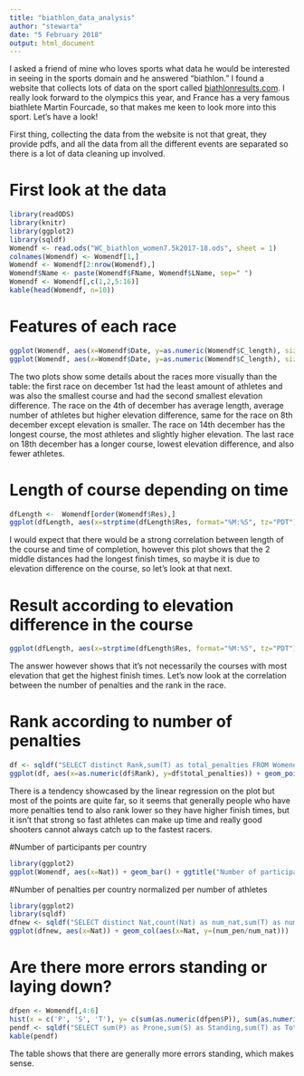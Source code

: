 ```yaml
---
title: "biathlon_data_analysis"
author: "stewarta"
date: "5 February 2018"
output: html_document
---
```


I asked a friend of mine who loves sports what data he would be interested in seeing in the sports domain and he answered "biathlon." I found a website that collects lots of data on the sport called [biathlonresults.com](https://biathlonresults.com/). I really look forward to the olympics this year, and France has a very famous biathlete Martin Fourcade, so that makes me keen to look more into this sport. Let's have a look!

First thing, collecting the data from the website is not that great, they provide pdfs, and all the data from all the different events are separated so there is a lot of data cleaning up involved.

# First look at the data

```r
library(readODS)
library(knitr)
library(ggplot2)
library(sqldf)
Womendf <- read.ods("WC_biathlon_women7.5k2017-18.ods", sheet = 1)
colnames(Womendf) <- Womendf[1,]
Womendf <- Womendf[2:nrow(Womendf),]
Womendf$Name <- paste(Womendf$FName, Womendf$LName, sep=" ")
Womendf <- Womendf[,c(1,2,5:16)]
kable(head(Womendf, n=10))
```

# Features of each race

```r
ggplot(Womendf, aes(x=Womendf$Date, y=as.numeric(Womendf$C_length), size=Womendf$Nentries)) + geom_point()
ggplot(Womendf, aes(x=Womendf$Date, y=as.numeric(Womendf$C_length), size=Womendf$Elev)) + geom_point()
```

The two plots show some details about the races more visually than the table: the first race on december 1st had the least amount of athletes and was also the smallest course and had the second smallest elevation difference. The race on the 4th of december has average length, average number of athletes but higher elevation difference, same for the race on 8th december except elevation is smaller. The race on 14th december has the longest course, the most athletes and slightly higher elevation. The last race on 18th december has a longer course, lowest elevation difference, and also fewer athletes.

# Length of course depending on time

```r
dfLength <-  Womendf[order(Womendf$Res),]
ggplot(dfLength, aes(x=strptime(dfLength$Res, format="%M:%S", tz="PDT"), y=as.numeric(dfLength$C_length))) + geom_point()
```

I would expect that there would be a strong correlation between length of the course and time of completion, however this plot shows that the 2 middle distances had the longest finish times, so maybe it is due to elevation difference on the course, so let's look at that next.

# Result according to elevation difference in the course

```r
ggplot(dfLength, aes(x=strptime(dfLength$Res, format="%M:%S", tz="PDT"), y=as.numeric(dfLength$Elev))) + geom_point()
```

The answer however shows that it's not necessarily the courses with most elevation that get the highest finish times. Let's now look at the correlation between the number of penalties and the rank in the race.

# Rank according to number of penalties

```r
df <- sqldf("SELECT distinct Rank,sum(T) as total_penalties FROM Womendf GROUP BY Rank ORDER BY Rank")
ggplot(df, aes(x=as.numeric(df$Rank), y=df$total_penalties)) + geom_point() +stat_summary(fun.data=mean_cl_normal) + geom_smooth(method='lm')
```

There is a tendency showcased by the linear regression on the plot but most of the points are quite far, so it seems that generally people who have more penalties tend to also rank lower so they have higher finish times, but it isn't that strong so fast athletes can make up time and really good shooters cannot always catch up to the fastest racers.

#Number of participants per country

```r
library(ggplot2)
ggplot(Womendf, aes(x=Nat)) + geom_bar() + ggtitle("Number of participants in all races per country") 
```

#Number of penalties per country normalized per number of athletes

```r
library(ggplot2)
library(sqldf)
dfnew <- sqldf("SELECT distinct Nat,count(Nat) as num_nat,sum(T) as num_pen FROM Womendf GROUP BY Nat")
ggplot(dfnew, aes(x=Nat)) + geom_col(aes(x=Nat, y=(num_pen/num_nat)))
```

# Are there more errors standing or laying down?

```r
dfpen <- Womendf[,4:6]
hist(x = c('P', 'S', 'T'), y= c(sum(as.numeric(dfpen$P)), sum(as.numeric(dfpen$S)), sum(as.numeric(dfpen$'T'))))
pendf <- sqldf("SELECT sum(P) as Prone,sum(S) as Standing,sum(T) as Total FROM Womendf")
kable(pendf)
```
The table shows that there are generally more errors standing, which makes sense.
